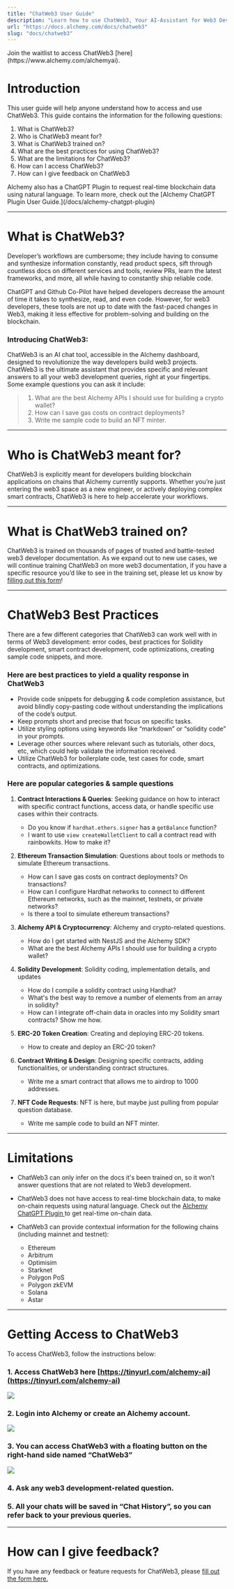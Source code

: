 ```yaml
---
title: "ChatWeb3 User Guide"
description: "Learn how to use ChatWeb3, Your AI-Assistant for Web3 Developlment"
url: "https://docs.alchemy.com/docs/chatweb3"
slug: "docs/chatweb3"
---
```


<Info>
  Join the waitlist to access ChatWeb3
  [here](https://www.alchemy.com/alchemyai).
</Info>

# Introduction

This user guide will help anyone understand how to access and use ChatWeb3. This guide contains the information for the following questions:

1. What is ChatWeb3?
2. Who is ChatWeb3 meant for?
3. What is ChatWeb3 trained on?
4. What are the best practices for using ChatWeb3?
5. What are the limitations for ChatWeb3?
6. How can I access ChatWeb3?
7. How can I give feedback on ChatWeb3

<Info>
  Alchemy also has a ChatGPT Plugin to request real-time blockchain data using
  natural language. To learn more, check out the [Alchemy ChatGPT Plugin User
  Guide.](/docs/alchemy-chatgpt-plugin)
</Info>

---

# What is ChatWeb3?

Developer’s workflows are cumbersome; they include having to consume and synthesize information constantly, read product specs, sift through countless docs on different services and tools, review PRs, learn the latest frameworks, and more, all while having to constantly ship reliable code.

ChatGPT and Github Co-Pilot have helped developers decrease the amount of time it takes to synthesize, read, and even code. However, for web3 developers, these tools are not up to date with the fast-paced changes in Web3, making it less effective for problem-solving and building on the blockchain.

### Introducing ChatWeb3:

ChatWeb3 is an AI chat tool, accessible in the Alchemy dashboard, designed to revolutionize the way developers build web3 projects. ChatWeb3 is the ultimate assistant that provides specific and relevant answers to all your web3 development queries, right at your fingertips. Some example questions you can ask it include:

> 1. What are the best Alchemy APIs I should use for building a crypto wallet?
> 2. How can I save gas costs on contract deployments?
> 3. Write me sample code to build an NFT minter.

---

# Who is ChatWeb3 meant for?

ChatWeb3 is explicitly meant for developers building blockchain applications on chains that Alchemy currently supports. Whether you’re just entering the web3 space as a new engineer, or actively deploying complex smart contracts, ChatWeb3 is here to help accelerate your workflows.

---

# What is ChatWeb3 trained on?

ChatWeb3 is trained on thousands of pages of trusted and battle-tested web3 developer documentation. As we expand out to new use cases, we will continue training ChatWeb3 on more web3 documentation, if you have a specific resource you’d like to see in the training set, please let us know by [filling out this form](https://alchemyapi.typeform.com/to/fiwDYr6S)!

---

# ChatWeb3 Best Practices

There are a few different categories that ChatWeb3 can work well with in terms of Web3 development: error codes, best practices for Solidity development, smart contract development, code optimizations, creating sample code snippets, and more.

### Here are best practices to yield a quality response in ChatWeb3

- Provide code snippets for debugging & code completion assistance, but avoid blindly copy-pasting code without understanding the implications of the code’s output.
- Keep prompts short and precise that focus on specific tasks.
- Utilize styling options using keywords like “markdown” or “solidity code” in your prompts.
- Leverage other sources where relevant such as tutorials, other docs, etc, which could help validate the information received.
- Utilize ChatWeb3 for boilerplate code, test cases for code, smart contracts, and optimizations.

### Here are popular categories & sample questions

1. **Contract Interactions & Queries**: Seeking guidance on how to interact with specific contract functions, access data, or handle specific use cases within their contracts.

   - Do you know if `hardhat.ethers.signer` has a `getBalance` function?
   - I want to use `view createWalletClient` to call a contract read with rainbowkits. How to make it?

2. **Ethereum Transaction Simulation**: Questions about tools or methods to simulate Ethereum transactions.

   - How can I save gas costs on contract deployments? On transactions?
   - How can I configure Hardhat networks to connect to different Ethereum networks, such as the mainnet, testnets, or private networks?
   - Is there a tool to simulate ethereum transactions?

3. **Alchemy API & Cryptocurrency**: Alchemy and crypto-related questions.

   - How do I get started with NestJS and the Alchemy SDK?
   - What are the best Alchemy APIs I should use for building a crypto wallet?

4. **Solidity Development**: Solidity coding, implementation details, and updates

   - How do I compile a solidity contract using Hardhat?
   - What's the best way to remove a number of elements from an array in solidity?
   - How can I integrate off-chain data in oracles into my Solidity smart contracts? Show me how.

5. **ERC-20 Token Creation**: Creating and deploying ERC-20 tokens.

   - How to create and deploy an ERC-20 token?

6. **Contract Writing & Design**: Designing specific contracts, adding functionalities, or understanding contract structures.

   - Write me a smart contract that allows me to airdrop to 1000 addresses.

7. **NFT Code Requests**: NFT is here, but maybe just pulling from popular question database.
   - Write me sample code to build an NFT minter.

---

# Limitations

- ChatWeb3 can only infer on the docs it's been trained on, so it won’t answer questions that are not related to Web3 development.

- ChatWeb3 does not have access to real-time blockchain data, to make on-chain requests using natural language. Check out the [Alchemy ChatGPT Plugin ](/docs/alchemy-chatgpt-plugin)to get real-time on-chain data.

- ChatWeb3 can provide contextual information for the following chains (including mainnet and testnet):

  - Ethereum
  - Arbitrum
  - Optimisim
  - Starknet
  - Polygon PoS
  - Polygon zkEVM
  - Solana
  - Astar

---

# Getting Access to ChatWeb3

To access ChatWeb3, follow the instructions below:

### **1. Access ChatWeb3 here [https://tinyurl.com/alchemy-ai](https://tinyurl.com/alchemy-ai)**

![](803bb5e-AI_highlight.jpg)

### **2. Login into Alchemy or create an Alchemy account.**

![](472a13b-image.png)

### **3. You can access ChatWeb3 with a floating button on the right-hand side named “ChatWeb3”**

![](447a811-Screenshot_2023-08-31_at_12.41.53_AM.png)

### **4. Ask any web3 development-related question**.

### **5. All your chats will be saved in “Chat History”, so you can refer back to your previous queries.**

---

# How can I give feedback?

If you have any feedback or feature requests for ChatWeb3, please [fill out the form here.](https://alchemyapi.typeform.com/to/fiwDYr6S)

